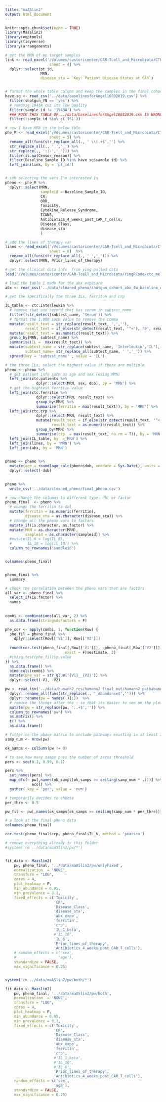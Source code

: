 ```yaml
---
title: "maASlin2"
output: html_document
---
```


```r
knitr::opts_chunk$set(echo = TRUE)
library(Maaslin2) 
library(eeptools)
library(tidyverse)
library(arrangements)
```

```r
# get the MRN of my target samples 
link <- read_excel('/Volumes/castoricenter/CAR-Tcell_and_Microbiota/CTC Event Table 12122019.xlsx',
                    sheet = 4) %>% 
  dplyr::select(pt_id, 
                MRN,
                disease_sta = `Key: Patient Disease Status at CAR`)


# format the whole table column and keep the samples in the final cohort 33
have_sg <- read_csv('../data/baselinesforAngel10032019.csv') %>% 
  filter(shotgun_YN == 'yes') %>% 
  # removig 1943A cuz its low quality
  filter(sample_id != '1943A') %>% 
  ### FUCK THIS TABLE OF ../data/baselinesforAngel10032019.csv IS WRONG IN 161, it didn’t pass QC because not enough DNA material was present. SO WE DON'T HAVE THE SHOTGUN DATA.
  filter(!sample_id %in% c('161'))

# now I have MRN in the below tble
phe_M <- read_excel('/Volumes/castoricenter/CAR-Tcell_and_Microbiota/CTC Event Table 11252019 wo Censor .xlsx',
                    sheet = 5) %>% 
  rename_all(funs(str_replace_all(., ' \\(.+$','') %>% 
  str_replace_all(., ' ','_') %>% 
  str_replace(., ':|-','_'))) %>% 
  filter(is.na(Censor_reason)) %>% 
  filter(Baseline_Sample_ID %in% have_sg$sample_id) %>% 
  left_join(link, by = 'pt_id')


# sub selecting the vars I'm interested in 
pheno <- phe_M %>% 
  dplyr::select(MRN,
                sampleid = Baseline_Sample_ID,
                CR, 
                ORR, 
                Toxicity, 
                Cytokine_Release_Syndrome,
                ICANS,
                Antibiotics_4_weeks_post_CAR_T_cells,
                Disease_Class,
                disease_sta
                )
```

```r
# add the lines of therapy var
lines <- read_excel('/Volumes/castoricenter/CAR-Tcell_and_Microbiota/CTC Event Table 11252019 wo Censor .xlsx',
                    sheet = 8)  %>% 
  rename_all(funs(str_replace_all(., ' ','_'))) %>% 
  dplyr::select(MRN, Prior_lines_of_therapy)
```


```r
# get the clinical data info  from ying pulled data
load('/Volumes/castoricenter/CAR-Tcell_and_Microbiota/YingRCode/ctc_melody.RData')

# load the table I made for the abx exposure
abx <- read_csv('../data/cleaned_pheno/shotgun_cohort_abx_4w_baseline_expo_table.csv')
```

```r
# get the specifically the three ILs, ferriton and crp

IL_table <- ctc.interleukin %>% 
  # remove that one record that has serum in subtest_name
  filter(!str_detect(subtest_name, 'Serum')) %>% 
  # format the 1,000 such value to remove the comma
  mutate(result_text = str_replace(result_text, ',',''),
         result_text = if_else(str_detect(result_text, '^<'), '0', result_text)) %>% 
  mutate(result_text = as.numeric(result_text)) %>% 
  group_by(MRN, subtest_name) %>% 
  summarise(IL =  max(result_text)) %>% 
  mutate(subtest_name = str_replace(subtest_name, 'Interleukin','IL'),
         subtest_name= str_replace_all(subtest_name, ' ','_')) %>% 
  spread(key = 'subtest_name' , value = 'IL')

# the three ILs, select the highest value if there are multiple 
pheno <- pheno %>% 
  # get patient info such as age and sex (using MRN)
  left_join(ctc.patients %>% 
              dplyr::select(MRN, sex, dob), by = 'MRN') %>% 
  # get the hightest ferritin value 
  left_join(ctc.ferritin %>% 
              dplyr::select(MRN, result_text) %>% 
              group_by(MRN) %>% 
              summarise(ferritin = max(result_text)), by = 'MRN') %>% 
  left_join(ctc.crp %>% 
              dplyr::select(MRN, result_text) %>% 
              mutate(result_text = if_else(str_detect(result_text, '^<'), '0', result_text),
                     result_text = as.numeric(result_text)) %>% 
              group_by(MRN) %>% 
              summarise(crp  = max(result_text, na.rm = T)), by = 'MRN') %>% 
  left_join(IL_table, by  ='MRN') %>% 
  left_join(lines, by = 'MRN') %>% 
  left_join(abx, by = 'MRN')
  

pheno <- pheno %>% 
  mutate(age = round(age_calc(pheno$dob, enddate = Sys.Date(), units = "years", precise = TRUE),0)) %>% 
  dplyr::select(-dob)

  
pheno %>% 
  write_csv('../data/cleaned_pheno/final_pheno.csv')
```


```r
# now change the columns to different type: dbl or factor
pheno_final  <- pheno %>%  
  # change the ferritin to dbl
  mutate(ferritin = as.numeric(ferritin),
         disease_sta = as.character(disease_sta)) %>% 
  # change all the pheno vars to factors
  mutate_if(is.character, as.factor) %>% 
  mutate(MRN = as.character(MRN),
         sampleid = as.character(sampleid)) %>% 
  #mutate(IL_6 = log(IL_6),
  #       IL_10 = log(IL_10)) %>% 
  column_to_rownames('sampleid')  


colnames(pheno_final)


pheno_final %>% 
  summary
```

```r
# check the correlation between the pheno vars that are factors
all_var <- pheno_final %>% 
  select_if(is.factor) %>% 
  names
  
  
combi <- combinations(all_var, 2) %>% 
  as.data.frame(stringsAsFactors = F)

phe_cor <- apply(combi, 1, function(Row) {
  phe_fil = pheno_final %>% 
    dplyr::select(Row[['V1']], Row[['V2']]) 
  
  round(cor.test(pheno_final[,Row[['V1']]],  pheno_final[,Row[['V2']]],method = 'spearman', 
                           exact = F)$estimate, 2)
  #chisq.test(phe_fil)$p.value
}) %>% 
  as.data.frame() %>% 
  bind_cols(combi) %>% 
  mutate(phe_var = str_glue('{V1}__{V2}')) %>% 
  dplyr::select(-V1, -V2) 
```

```r
pw <- read_tsv('../data/humann2_res/humann2_final_out/humann2_pathabundance_cpm_unstratified.tsv') %>% 
  dplyr::rename_all(funs(str_replace(., '_Abundance$',''))) %>% 
  dplyr::rename(pw = names(.)[1])  %>% 
  # remove the things after the : so that its easier to see on the plot(the pathway name)
  mutate(pw = str_replace(pw, ':.+$','')) %>% 
  column_to_rownames('pw') %>% 
  as.matrix() %>% 
  t() %>% 
  as.data.frame()

# filter on the above matrix to include pathways existing in at least 20% of the samples (>=4)
samp_num <- nrow(pw)

ok_samps <- colSums(pw != 0)

# to see how many samps pass the number of zeros threshold
pers <- seq(0.1, 0.99, 0.1)

pers %>% 
  set_names(pers) %>% 
  map_dfc(~ pw[,names(ok_samps[ok_samps >= ceiling(samp_num * .)])] %>% 
            ncol) %>% 
  gather( key = 'per', value = 'num')

# temporarily decides to choose 
per_thre <- 0.5

pw_fil <- pw[,names(ok_samps[ok_samps >= ceiling(samp_num * per_thre)])]

```

```r
# a look at the final pheno data
colnames(pheno_final)

cor.test(pheno_final$crp, pheno_final$IL_6, method = 'pearson')
```


```r
# remove everything already in this folder
#system('rm ../data/maASlin2/pw/*')


fit_data <- Maaslin2(
    pw, pheno_final, '../data/maASlin2/pw/onlyFixed', 
    normalization  = 'NONE', 
    transform = "LOG",  
    cores = 4, 
    plot_heatmap = F,
    min_abundance = 0.05,
    min_prevalence = 0.1,
    fixed_effects = c('Toxicity', 
                      'CR',
                      'Disease_Class',
                      'disease_sta',
                      'abx_expo', 
                      'ferritin',
                      'crp',
                      'IL_1_beta',
                      #'IL_10',
                      'IL_6',
                      'Prior_lines_of_therapy',
                      'Antibiotics_4_weeks_post_CAR_T_cells'),
    # random_effects = c('sex',
    #                   'age'),
    standardize = FALSE,
    max_significance = 0.25)



```

```r
system('rm ../data/maASlin2/pw/both/*')

fit_data <- Maaslin2(
    pw, pheno_final, '../data/maASlin2/pw/both', 
    normalization  = 'NONE', 
    transform = "LOG",  
    cores = 4, 
    plot_heatmap = F,
    min_abundance = 0.05,
    min_prevalence = 0.1,
    fixed_effects = c('Toxicity', 
                      'CR',
                      'Disease_Class',
                      'disease_sta',
                      'abx_expo', 
                      'ferritin',
                      'crp',
                      #'IL_1_beta',
                      #'IL_10',
                      #'IL_6',
                      'Prior_lines_of_therapy',
                      'Antibiotics_4_weeks_post_CAR_T_cells'),
    random_effects = c('sex',
                      'age'),
    standardize = FALSE,
    max_significance = 0.25)
```

